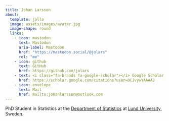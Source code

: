 ```yaml
---
title: Johan Larsson
about:
  template: jolla
  image: assets/images/avatar.jpg
  image-shape: round
  links:
    - icon: mastodon
      text: Mastodon
      aria-label: Mastodon
      href: "https://mastodon.social/@jolars"
      rel: "me"
    - icon: github
      text: GitHub
      href: https://github.com/jolars
    - text: <i class="fa-brands fa-google-scholar"></i> Google Scholar
      href: https://scholar.google.com/citations?user=DCJvywYAAAAJ
    - icon: envelope
      text: Mail
      href: mailto:johanlarsson@outlook.com
---
```


PhD Student in Statistics at the [Department of Statistics](https://stat.lu.se)
at [Lund University](https://lu.se), Sweden.
